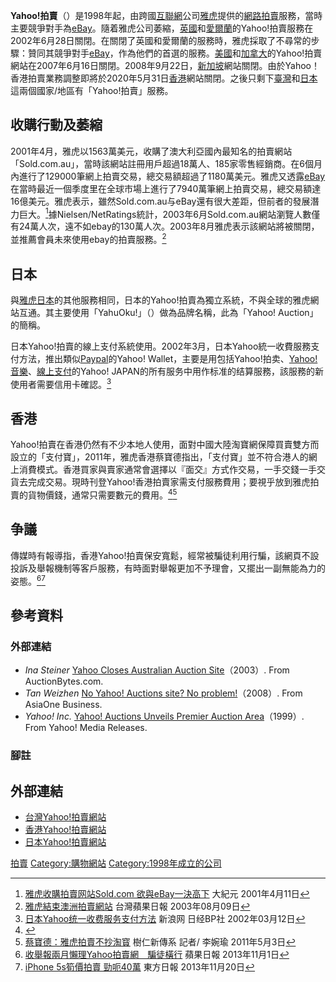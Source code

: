 {{Infobox website
| name            = Yahoo!拍賣
| native_name     = Yahoo! Auctions
| native_name_lang= en
| logo            = Yauc uh logo.gif
| logo_caption    = Yahoo!拍賣標誌
| screenshot      = Yahoo Auctions TW screenshot.png
| screenshot_size = 260px
| caption         = 台灣Yahoo!拍賣網頁載圖 （2011年2月6日）
| url             = [http://tw.bid.yahoo.com/ Yahoo!拍賣]（台灣）<br /> [http://hk.auctions.yahoo.com/ Yahoo!拍賣]（香港）<br /> [https://auctions.yahoo.co.jp/ Yahoo!拍賣]（日本）
| commercial      = 是
| type            = 協同合作
| language        = [[中文|中文]]、[[日語|日語]]
| registration    = 是
| owner           = [[雅虎|雅虎]]
| author          = [[雅虎|雅虎]]
| launch_date     = {{Start date and age|1998}}
| current_status  = 開放中
}}

'''Yahoo!拍賣'''（{{lang-en|Yahoo! Auctions}}）是1998年起，由跨國[[互聯網|互聯網]]公司[[雅虎|雅虎]]提供的[[網路拍賣|網路拍賣]]服務，當時主要競爭對手為[[eBay|eBay]]。隨着雅虎公司萎縮，[[英國|英國]]和[[愛爾蘭|愛爾蘭]]的Yahoo!拍賣服務在2002年6月28日關閉。在關閉了英國和愛爾蘭的服務時，雅虎採取了不尋常的步驟：贊同其競爭對手[[eBay|eBay]]，作為他們的首選的服務。[[美國|美國]]和[[加拿大|加拿大]]的Yahoo!拍賣網站在2007年6月16日關閉。2008年9月22日，[[新加坡|新加坡]]網站關閉。由於Yahoo！香港拍賣業務調整即將於2020年5月31日[[香港|香港]]網站關閉。之後只剩下[[台灣|臺灣]]和[[日本|日本]]這兩個國家/地區有「Yahoo!拍賣」服務。

== 收購行動及萎縮 ==
2001年4月，雅虎以1563萬美元，收購了澳大利亞國內最知名的拍賣網站「Sold.com.au」，當時該網站註冊用戶超過18萬人、185家零售經銷商。在6個月內進行了129000筆網上拍賣交易，總交易額超過了1180萬美元。雅虎又透露[[eBay|eBay]]在當時最近一個季度里在全球市場上進行了7940萬筆網上拍賣交易，總交易額達16億美元。雅虎表示，雖然Sold.com.au与eBay還有很大差距，但前者的發展潛力巨大。<ref>[http://www.epochtimes.com/b5/1/4/11/n75227.htm 雅虎收購拍賣网站Sold.com 欲與eBay一決高下] {{Wayback|url=http://www.epochtimes.com/b5/1/4/11/n75227.htm |date=20131215051659 }}大紀元 2001年4月11日</ref>據Nielsen/NetRatings統計，2003年6月Sold.com.au網站瀏覽人數僅有24萬人次，遠不如ebay的130萬人次。2003年8月雅虎表示該網站將被關閉，並推薦會員未來使用ebay的拍賣服務。<ref>[http://www.appledaily.com.tw/appledaily/article/finance/20030809/254669/ 雅虎結束澳洲拍賣網站] {{Wayback|url=http://www.appledaily.com.tw/appledaily/article/finance/20030809/254669/ |date=20160304123644 }}台灣蘋果日報 2003年08月09日</ref>

==日本==
與[[雅虎日本|雅虎日本]]的其他服務相同，日本的Yahoo!拍賣為獨立系統，不與全球的雅虎網站互通。其主要使用「YahuOku!」（{{lang|ja|ヤフオク!}}）做為品牌名稱，此為「Yahoo! Auction」的簡稱。

日本Yahoo!拍賣的線上支付系統使用{{nihongo|Yahoo!簡單結帳|Yahoo!かんたん決済|Yafū kantan kessai}}。2002年3月，日本Yahoo統一收費服務支付方法，推出類似[[Paypal|Paypal]]的Yahoo! Wallet，主要是用包括Yahoo!拍卖、[[Yahoo!音樂|Yahoo!音樂]]、[[線上支付|線上支付]]的Yahoo! JAPAN的所有服务中用作标准的结算服務，該服務的新使用者需要信用卡確認。<ref>[http://tech.sina.com.cn/i/w/2002-03-12/106310.shtml 日本Yahoo统一收费服务支付方法] {{Wayback|url=http://tech.sina.com.cn/i/w/2002-03-12/106310.shtml |date=20190306043707 }}新浪网 日经BP社 2002年03月12日</ref>

==香港==
Yahoo!拍賣在香港仍然有不少本地人使用，面對中國大陸淘寶網保障買賣雙方而設立的「支付寶」，2011年，雅虎香港蔡寶德指出，「支付寶」並不符合港人的網上消費模式。香港買家與賣家通常會選擇以『面交』方式作交易，一手交錢一手交貨去完成交易。現時刊登Yahoo!香港拍賣家需支付服務費用；要視乎放到雅虎拍賣的貨物價錢，通常只需要數元的費用。<ref>{{Cite web |url=http://hk.auctions.yahoo.com/phtml/auc/hk/fee/auctions_tos.html |title=Yahoo!拍賣收費服務購買條款 |access-date=2013-02-27 |archive-date=2017-06-30 |archive-url=https://web.archive.org/web/20170630120055/https://hk.auctions.yahoo.com/phtml/auc/hk/fee/auctions_tos.html }}</ref><ref>[http://hknews.hksyu.edu/index.php/%E8%94%A1%E5%AF%B6%E5%BE%B7%EF%BC%9A%E9%9B%85%E8%99%8E%E6%8B%8D%E8%B3%A3%E4%B8%8D%E6%8A%84%E6%B7%98%E5%AF%B3 蔡寶德：雅虎拍賣不抄淘寳] {{Wayback|url=http://hknews.hksyu.edu/index.php/%E8%94%A1%E5%AF%B6%E5%BE%B7%EF%BC%9A%E9%9B%85%E8%99%8E%E6%8B%8D%E8%B3%A3%E4%B8%8D%E6%8A%84%E6%B7%98%E5%AF%B3 |date=20190115212419 }}樹仁新傳系  記者/ 李婉瑜 2011年5月3日</ref>

==争議==
傳媒時有報導指，香港Yahoo!拍賣保安寬鬆，經常被騙徒利用行騙，該網頁不設投訴及舉報機制等客戶服務，有時面對舉報更加不予理會，又擺出一副無能為力的姿態。<ref>[http://hk.apple.nextmedia.com/news/art/20131101/18488756 收舉報兩月懶理Yahoo拍賣網　騙徒橫行] {{Wayback|url=http://hk.apple.nextmedia.com/news/art/20131101/18488756 |date=20150702154026 }}蘋果日報 2013年11月1日</ref><ref>[http://orientaldaily.on.cc/cnt/news/20131120/00176_055.html iPhone 5s筍價拍賣 勁呃40萬] {{Wayback|url=http://orientaldaily.on.cc/cnt/news/20131120/00176_055.html |date=20160304210119 }}東方日報 2013年11月20日</ref>

== 參考資料 ==
===外部連結===
{{refbegin}}
*''Ina Steiner'' [https://web.archive.org/web/20110615073304/http://www.auctionbytes.com/cab/abn/y03/m08/i07/s03 Yahoo Closes Australian Auction Site]（2003）. From AuctionBytes.com.
*''Tan Weizhen'' [https://web.archive.org/web/20110605104403/http://www.asiaone.com/Business/SME+Central/eBiz+Hub/Story/A1Story20080925-89901.html No Yahoo! Auctions site? No problem!]（2008）. From AsiaOne Business.
*''Yahoo! Inc.'' [https://web.archive.org/web/20070813081344/http://yhoo.client.shareholder.com/ReleaseDetail.cfm?ReleaseID=173651 Yahoo! Auctions Unveils Premier Auction Area]（1999）. From Yahoo! Media Releases.
{{refend}}
===腳註===
{{Reflist}}

== 外部連結 ==
*[http://tw.bid.yahoo.com/ 台灣Yahoo!拍賣網站] {{Wayback|url=http://tw.bid.yahoo.com/ |date=20220518052439 }}
*[http://auctions.yahoo.com.hk 香港Yahoo!拍賣網站] {{Wayback|url=http://auctions.yahoo.com.hk/ |date=20040830200100 }}
*[http://auctions.yahoo.co.jp 日本Yahoo!拍賣網站] {{Wayback|url=http://auctions.yahoo.co.jp/ |date=20081206054947 }}

{{Yahoo!公司}}

[[Category:雅虎|拍賣]]
[[Category:購物網站|Category:購物網站]]
[[Category:1998年成立的公司|Category:1998年成立的公司]]